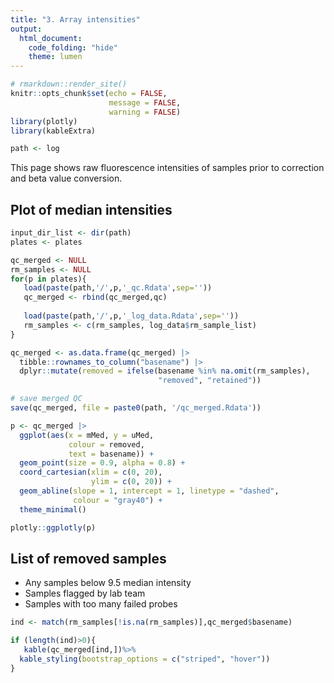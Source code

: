 ```yaml
---
title: "3. Array intensities"
output:
  html_document:
    code_folding: "hide"
    theme: lumen
---
```


```r
# rmarkdown::render_site()
knitr::opts_chunk$set(echo = FALSE,
                      message = FALSE,
                      warning = FALSE)
library(plotly)
library(kableExtra)

path <- log
```

This page shows raw fluorescence intensities of samples prior to correction and beta value conversion.

## Plot of median intensities

```r
input_dir_list <- dir(path)
plates <- plates

qc_merged <- NULL
rm_samples <- NULL
for(p in plates){
   load(paste(path,'/',p,'_qc.Rdata',sep=''))
   qc_merged <- rbind(qc_merged,qc)
   
   load(paste(path,'/',p,'_log_data.Rdata',sep=''))
   rm_samples <- c(rm_samples, log_data$rm_sample_list)
}

qc_merged <- as.data.frame(qc_merged) |> 
  tibble::rownames_to_column("basename") |> 
  dplyr::mutate(removed = ifelse(basename %in% na.omit(rm_samples), 
                                 "removed", "retained"))

# save merged QC
save(qc_merged, file = paste0(path, '/qc_merged.Rdata'))

p <- qc_merged |> 
  ggplot(aes(x = mMed, y = uMed,
             colour = removed,
             text = basename)) +
  geom_point(size = 0.9, alpha = 0.8) +
  coord_cartesian(xlim = c(0, 20),
                  ylim = c(0, 20)) +
  geom_abline(slope = 1, intercept = 1, linetype = "dashed",
              colour = "gray40") +
  theme_minimal()

plotly::ggplotly(p)
```

## List of removed samples

* Any samples below 9.5 median intensity
* Samples flagged by lab team
* Samples with too many failed probes

```r
ind <- match(rm_samples[!is.na(rm_samples)],qc_merged$basename)

if (length(ind)>0){
   kable(qc_merged[ind,])%>%
  kable_styling(bootstrap_options = c("striped", "hover"))   
}
```
